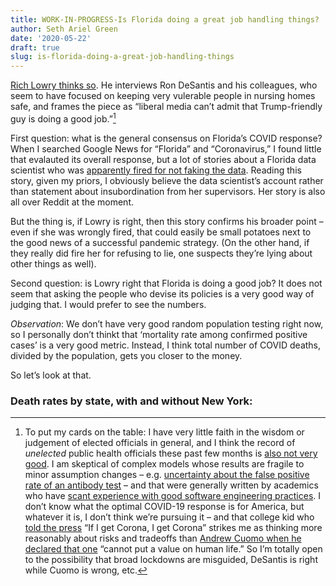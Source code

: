 ```yaml
---
title: WORK-IN-PROGRESS-Is Florida doing a great job handling things?
author: Seth Ariel Green
date: '2020-05-22'
draft: true
slug: is-florida-doing-a-great-job-handling-things
---
```


[Rich Lowry thinks so](https://www.nationalreview.com/2020/05/coronavirus-crisis-ron-desantis-florida-covid-19-strategy/). He interviews Ron DeSantis and his colleagues, who seem to have focused on keeping very vulerable people in nursing homes safe, and frames the piece as "liberal media can't admit that Trump-friendly guy is doing a good job."^[To put my cards on the table: I have very little faith in the wisdom or judgement of elected officials in general, and I think the record of _unelected_ public health officials these past few months is [also not very good](https://www.jefftk.com/p/authorities-and-amateurs). I am skeptical of complex models whose results are fragile to minor assumption changes -- e.g. [uncertainty about the false positive rate of an antibody test](https://statmodeling.stat.columbia.edu/2020/04/19/fatal-flaws-in-stanford-study-of-coronavirus-prevalence/) -- and that were generally written by academics who have [scant experience with good software engineering practices](https://lockdownsceptics.org/code-review-of-fergusons-model/). I don't know what the optimal COVID-19 response is for America, but whatever it is, I don't think we're pursuing it -- and that college kid who [told the press](https://www.nytimes.com/2020/03/24/us/coronavirus-brady-sluder-spring-break.html) "If I get Corona, I get Corona" strikes me as thinking more reasonably about risks and tradeoffs than [Andrew Cuomo when he declared that one](https://twitter.com/NYGovCuomo/status/1242264009342095361) "cannot put a value on human life." So I'm totally open to the possibility that broad lockdowns are misguided, DeSantis is right while Cuomo is wrong, etc.
]


First question: what is the general consensus on Florida's COVID response? When I searched Google News for "Florida" and "Coronavirus," I found little that evalauted its overall response, but a lot of stories about a Florida data scientist who was [apparently fired for not faking the data](https://www.npr.org/sections/coronavirus-live-updates/2020/05/19/859119865/florida-ousts-top-covid-19-data-scientist). Reading this story, given my priors, I obviously believe the data scientist's account rather than statement about insubordination from her supervisors. Her story is also all over Reddit at the moment.

But the thing is, if Lowry is right, then this story confirms his broader point -- even if she was wrongly fired, that could easily be small potatoes next to the good news of a successful pandemic strategy. (On the other hand, if they really did fire her for refusing to lie, one suspects they're lying about other things as well). 

Second question: is Lowry right that Florida is doing a good job? It does not seem that asking the people who devise its policies is a very good way of judging that. I would prefer to see the numbers.

*Observation*: We don't have very good random population testing right now, so I personally don't thinkt that 'mortality rate among confirmed positive cases' is a very good metric. Instead, I think total number of COVID deaths, divided by the population, gets you closer to the money.

So let's look at that.

### Death rates by state, with and without New York:
